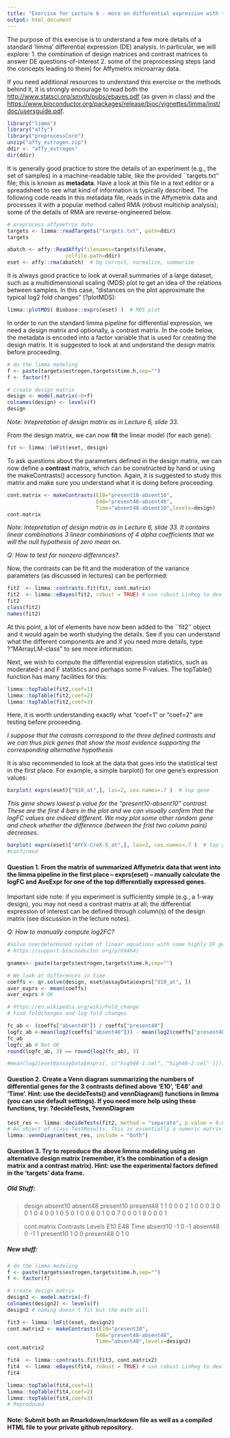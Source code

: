 ```yaml
---
title: "Exercise for Lecture 6 - more on differential expression with the limma package"
output: html_document
---
```


The purpose of this exercise is to understand a few more details of a standard 'limma' differential expression (DE) analysis.  In particular, we will explore: 
  1. the combination of design matrices and contrast matrices to answer DE questions-of-interest
  2. some of the preprocessing steps (and the concepts leading to them) for Affymetrix microarray data.
  
If you need additional resources to understand this exercise or the methods behind it, it is strongly encourage to read both the [http://www.statsci.org/smyth/pubs/ebayes.pdf](limma paper) (as given in class) and the [https://www.bioconductor.org/packages/release/bioc/vignettes/limma/inst/doc/usersguide.pdf](limma user's guide).


```r
library("limma")
library("affy")
library("preprocessCore")
unzip("affy_estrogen.zip")
ddir <- "affy_estrogen"
dir(ddir)
```

It is generally good practice to store the details of an experiment (e.g., the set of samples) in a machine-readable table, like the provided ``targets.txt'' file; this is known as **metadata**.  Have a look at this file in a text editor or a spreadsheet to see what kind of information is typically described.  The following code reads in this metadata file, reads in the Affymetrix data and processes it with a popular method called RMA (robust multichip analysis); some of the details of RMA are reverse-engineered below.

```r
# preprocess affymetrix data
targets <- limma::readTargets("targets.txt", path=ddir)
targets

abatch <- affy::ReadAffy(filenames=targets$filename,
                   celfile.path=ddir)
eset <- affy::rma(abatch)  # bg correct, normalize, summarize
```


It is always good practice to look at overall summaries of a large dataset, such as a multidimensional scaling (MDS) plot to get an idea of the relations between samples.  In this case, "distances on the plot approximate the typical log2 fold changes" (?plotMDS):

```r
limma::plotMDS( Biobase::exprs(eset) )  # MDS plot
```

In order to run the standard limma pipeline for differential expression, we need a design matrix and optionally, a contrast matrix.  In the code below, the metadata is encoded into a factor variable that is used for creating the design matrix.  It is suggested to look at and understand the design matrix before proceeding.

```r
# do the limma modeling
f <- paste(targets$estrogen,targets$time.h,sep="")
f <- factor(f)

# create design matrix
design <- model.matrix(~0+f)
colnames(design) <- levels(f)
design
```
_Note: Intepretation of design matrix as in Lecture 6, slide 33._

From the design matrix, we can now **fit** the linear model (for each gene):

```r
fit <- limma::lmFit(eset, design)
```

To ask questions about the parameters defined in the design matrix, we can now define a **contrast** matrix, which can be constructed by hand or using the makeContrasts() accessory function.  Again, it is suggested to study this matrix and make sure you understand what it is doing before proceeding.

```r
cont.matrix <- makeContrasts(E10="present10-absent10",
                             E48="present48-absent48",
                             Time="absent48-absent10",levels=design)
cont.matrix
```

_Note: Intepretation of design matrix as in Lecture 6, slide 33. It contains linear combinations 3 linear combinations of 4 alpha coefficients that we will the null hypothesis of zero mean on._

*Q: How to test for nonzero differences?.*

Now, the contrasts can be fit and the moderation of the variance parameters (as discussed in lectures) can be performed:

```r
fit2  <- limma::contrasts.fit(fit, cont.matrix)
fit2  <- limma::eBayes(fit2, robust = TRUE) # use robust LinReg to deal with outliers
fit2
class(fit2)
names(fit2)
```

At this point, a lot of elements have now been added to the ``fit2'' object and it would again be worth studying the details.  See if you can understand what the different components are and if you need more details, type ?"MArrayLM-class" to see more information.

Next, we wish to compute the differential expression statistics, such as moderated-t and F statistics and perhaps some P-values.  The topTable() function has many facilities for this:

```r
limma::topTable(fit2,coef=1)
limma::topTable(fit2,coef=2)
limma::topTable(fit2,coef=3)
```

Here, it is worth understanding exactly what "coef=1" or "coef=2" are testing before proceeding.

*I suppose that the cotrasts correspond to the three defined contrasts and we can thus pick genes that show the most evidence supporting the corresponding alternative hypothesis*

It is also recommended to look at the data that goes into the statistical test in the first place.  For example, a simple barplot() for one gene's expression values:

```r
barplot( exprs(eset)["910_at",], las=2, cex.names=.7 )  # top gene
```
*This gene shows lowest p.value for the "present10-absent10" contrast. These are the first 4 bars in the plot and we can visually confirm that the logFC values are indeed different. We may plot some other random gene and check whether the difference (between the frist two column pairs) decreases.*

```r
barplot( exprs(eset)["AFFX-CreX-5_at",], las=2, cex.names=.7 )  # top gene in time
#confirmed
```

#### Question 1. From the matrix of summarized Affymetrix data that went into the limma pipeline in the first place -- exprs(eset) -- manually calculate the logFC and AveExpr for one of the top differentially expressed genes.

Important side note: if you experiment is sufficiently simple (e.g., a 1-way design), you may not need a contrast matrix at all; the differential expression of interest can be defined through column(s) of the design matrix (see discussion in the lecture notes).

*Q: How to manually compute log2FC?*

```r
#solve overdetermined system of linear equations with some highly DF gene
# https://support.bioconductor.org/p/69464/

gnames<- paste(targets$estrogen,targets$time.h,sep="")

# We look at differences in time
coeffs <- qr.solve(design, eset@assayData$exprs["910_at", ])
aver_exprs <- mean(coeffs)
aver_exprs # OK

# https://en.wikipedia.org/wiki/Fold_change
# Find foldchanges and log fold changes

fc_ab <- (coeffs["absent48"]) / coeffs["present48"]
logfc_ab <-mean(log2(coeffs["absent48"])) - mean(log2(coeffs["present48"]))
fc_ab
logfc_ab # Not OK
round(logfc_ab, 3) == round(log2(fc_ab), 3)

#mean(log2(eset@assayData$exprs[, c("high48-1.cel", "high48-2.cel" )]))
```

#### Question 2. Create a Venn diagram summarizing the numbers of  differential genes for the 3 contrasts defined above 'E10', 'E48' and 'Time'.  Hint: use the decideTests() and vennDiagram() functions in limma (you can use default settings).  If you need more help using these functions, try: ?decideTests, ?vennDiagram

```r
test_res <- limma::decideTests(fit2, method = "separate", p.value = 0.05, lfc = 0)
# An object of class TestResults. This is essentially a numeric matrix with elements -1, 0 or 1 depending on whether each t-statistic is classified as significantly negative, not significant or significantly positive.
limma::vennDiagram(test_res, include = "both")
```
 
#### Question 3. Try to reproduce the above limma modeling using an **alternative design matrix** (remember, it's the combination of a design matrix and a contrast matrix).  Hint: use the experimental factors defined in the 'targets' data frame.

##### Old Stuff:
> design
  absent10 absent48 present10 present48
1        1        0         0         0
2        1        0         0         0
3        0        0         1         0
4        0        0         1         0
5        0        1         0         0
6        0        1         0         0
7        0        0         0         1
8        0        0         0         1

> cont.matrix
           Contrasts
Levels      E10 E48 Time
  absent10   -1   0   -1
  absent48    0  -1    1
  present10   1   0    0
  present48   0   1    0
  
##### New stuff: 
```r
# do the limma modeling
f <- paste(targets$estrogen,targets$time.h,sep="")
f <- factor(f)

# create design matrix
design2 <- model.matrix(~f)
colnames(design2) <- levels(f)
design2 # naming doesn't fit but the math will
```

``` r
fit3 <- limma::lmFit(eset, design2)
cont.matrix2 <- makeContrasts(E10="present10", 
                             E48="present48-absent48",
                             Time="absent48",levels=design2)
cont.matrix2
```

``` r
fit4  <- limma::contrasts.fit(fit3, cont.matrix2)
fit4  <- limma::eBayes(fit4, robust = TRUE) # use robust LinReg to deal with outliers
fit4

limma::topTable(fit4,coef=1)
limma::topTable(fit4,coef=2)
limma::topTable(fit4,coef=3)
# Reproduced
```

#### Note: Submit both an Rmarkdown/markdown file as well as a compiled HTML file to your private github repository.